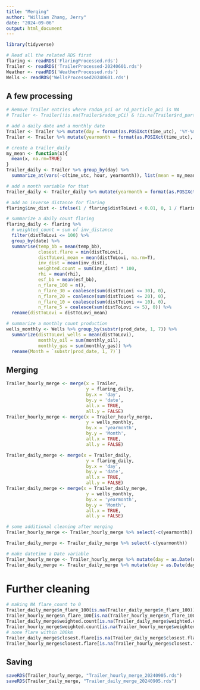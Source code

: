```yaml
---
title: "Merging"
author: "William Zhang, Jerry"
date: "2024-09-06"
output: html_document
---
```

```r
library(tidyverse)
```

```r
# Read all the related RDS first
flaring <- readRDS('FlaringProcessed.rds')
Trailer <- readRDS('TrailerProcessed-20240601.rds')
Weather <- readRDS('WeatherProcessed.rds')
Wells <- readRDS('WellsProcessed20240601.rds')
```

## A few processing
```r
# Remove Trailer entries where radon_pci or rd_particle_pci is NA
# Trailer <- Trailer[!is.na(Trailer$radon_pCi) & !is.na(Trailer$rd_particle_pCi), ]

# add a daily date and a monthly date
Trailer <- Trailer %>% mutate(day = format(as.POSIXct(time_utc), '%Y-%m-%d'))
Trailer <- Trailer %>% mutate(yearmonth = format(as.POSIXct(time_utc), '%Y-%m'))
```
```r
# create a trailer_daily
my_mean <- function(x){
  mean(x, na.rm=TRUE)
}
Trailer_daily <- Trailer %>% group_by(day) %>% 
  summarize_at(vars(-c(time_utc, hour, yearmonth)), list(mean = my_mean))

# add a month variable for that
Trailer_daily <- Trailer_daily %>% mutate(yearmonth = format(as.POSIXct(day), '%Y-%m'))
```
```r
# add an inverse distance for flaring
flaring$inv_dist <- ifelse(1 / flaring$distToLovi < 0.01, 0, 1 / flaring$distToLovi)
```
```r
# summarize a daily count flaring
flaring_daily <- flaring %>% 
  # weighted_count = sum of inv_distance
  filter(distToLovi <= 100) %>% 
  group_by(date) %>% 
  summarise(temp_bb = mean(temp_bb),
            closest.flare = min(distToLovi),
            distToLovi_mean = mean(distToLovi, na.rm=T),
            inv_dist = mean(inv_dist),
            weighted.count = sum(inv_dist) * 100,
            rhi = mean(rhi),
            esf_bb = mean(esf_bb),
            n_flare_100 = n(),
            n_flare_30 = coalesce(sum(distToLovi <= 30), 0),
            n_flare_20 = coalesce(sum(distToLovi <= 20), 0),
            n_flare_10 = coalesce(sum(distToLovi <= 10), 0),
            n_flare_5 = coalesce(sum(distToLovi <= 5), 0)) %>%
  rename(distToLovi = distToLovi_mean)
```


```r
# summarize a monthly count production
wells_monthly <- Wells %>% group_by(substr(prod_date, 1, 7)) %>% 
  summarize(distToLovi_wells = mean(distToLovi),
            monthly_oil = sum(monthly_oil),
            monthly_gas = sum(monthly_gas)) %>% 
  rename(Month = `substr(prod_date, 1, 7)`)
```


## Merging
```r
Trailer_hourly_merge <- merge(x = Trailer, 
                              y = flaring_daily,
                              by.x = 'day',
                              by.y = 'date',
                              all.x = TRUE,
                              all.y = FALSE)
Trailer_hourly_merge <- merge(x = Trailer_hourly_merge,
                              y = wells_monthly,
                              by.x = 'yearmonth',
                              by.y = 'Month',
                              all.x = TRUE,
                              all.y = FALSE)
```
```r
Trailer_daily_merge <- merge(x = Trailer_daily, 
                              y = flaring_daily,
                              by.x = 'day',
                              by.y = 'date',
                              all.x = TRUE,
                              all.y = FALSE)
Trailer_daily_merge <- merge(x = Trailer_daily_merge,
                              y = wells_monthly,
                              by.x = 'yearmonth',
                              by.y = 'Month',
                              all.x = TRUE,
                              all.y = FALSE)
```

```r
# some additional cleaning after merging
Trailer_hourly_merge <- Trailer_hourly_merge %>% select(-c(yearmonth))

Trailer_daily_merge <- Trailer_daily_merge %>% select(-c(yearmonth))
```

```r
# make datetime a Date variable
Trailer_hourly_merge <- Trailer_hourly_merge %>% mutate(day = as.Date(day))
Trailer_daily_merge <- Trailer_daily_merge %>% mutate(day = as.Date(day))
```

# Further cleaning
```r
# making NA flare_count to 0
Trailer_daily_merge$n_flare_100[is.na(Trailer_daily_merge$n_flare_100)] <- 0
Trailer_hourly_merge$n_flare_100[is.na(Trailer_hourly_merge$n_flare_100)] <- 0
Trailer_daily_merge$weighted.count[is.na(Trailer_daily_merge$weighted.count)] <- 0
Trailer_hourly_merge$weighted.count[is.na(Trailer_hourly_merge$weighted.count)] <- 0
# none flare within 100km
Trailer_daily_merge$closest.flare[is.na(Trailer_daily_merge$closest.flare)] <- 100
Trailer_hourly_merge$closest.flare[is.na(Trailer_hourly_merge$closest.flare)] <- 100
```

## Saving
```r
saveRDS(Trailer_hourly_merge, "Trailer_hourly_merge_20240905.rds")
saveRDS(Trailer_daily_merge, "Trailer_daily_merge_20240905.rds")
```


